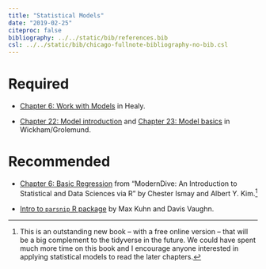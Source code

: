 ```yaml
---
title: "Statistical Models"
date: "2019-02-25"
citeproc: false
bibliography: ../../static/bib/references.bib
csl: ../../static/bib/chicago-fullnote-bibliography-no-bib.csl
---
```


# Required

- <i class="fas fa-book"></i> [Chapter 6: Work with Models](http://socviz.co/modeling.html) in Healy.

- <i class="fas fa-book"></i> [Chapter 22: Model introduction](https://r4ds.had.co.nz/model-intro.html)  and [Chapter 23: Model basics](https://r4ds.had.co.nz/model-basics.html) in Wickham/Grolemund.

# Recommended 

- <i class="fas fa-external-link-square-alt"></i> [Chapter 6: Basic Regression](https://moderndive.com/6-regression.html) from "ModernDive: An Introduction to Statistical and Data Sciences via R" by Chester Ismay and Albert Y. Kim.^[This is an outstanding new book -- with a free online version -- that will be a big complement to the tidyverse in the future. We could have spent much more time on this book and I encourage anyone interested in applying statistical models to read the later chapters.]

- <i class="fas fa-external-link-square-alt"></i> [Intro to `parsnip` R package](https://tidymodels.github.io/parsnip/articles/parsnip_Intro.html) by Max Kuhn and Davis Vaughn.
